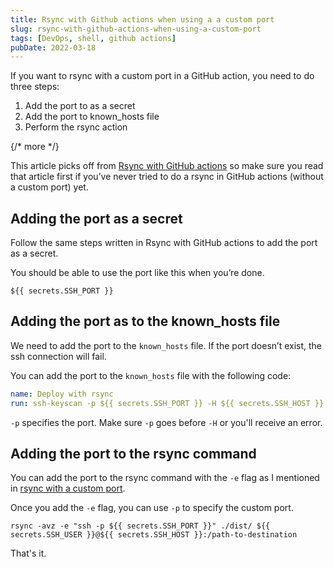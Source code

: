 ```yaml
---
title: Rsync with Github actions when using a a custom port
slug: rsync-with-github-actions-when-using-a-custom-port
tags: [DevOps, shell, github actions]
pubDate: 2022-03-18
---
```


If you want to rsync with a custom port in a GitHub action, you need to do three steps:

1. Add the port to as a secret
2. Add the port to known_hosts file
3. Perform the rsync action

{/* more */}

This article picks off from [Rsync with GitHub actions](/blog/github-actions-deploy) so make sure you read that article first if you’ve never tried to do a rsync in GitHub actions (without a custom port) yet.

## Adding the port as a secret

Follow the same steps written in Rsync with GitHub actions to add the port as a secret.

You should be able to use the port like this when you’re done.

```shell
${{ secrets.SSH_PORT }}
```

## Adding the port as to the known_hosts file

We need to add the port to the `known_hosts` file. If the port doesn’t exist, the ssh connection will fail.

You can add the port to the `known_hosts` file with the following code:

```yaml
name: Deploy with rsync
run: ssh-keyscan -p ${{ secrets.SSH_PORT }} -H ${{ secrets.SSH_HOST }} >> ~/.ssh/known_hosts
```

`-p` specifies the port. Make sure `-p` goes before `-H` or you'll receive an error.

## Adding the port to the rsync command

You can add the port to the rsync command with the `-e` flag as I mentioned in [rsync with a custom port](/blog/rsync-with-custom-port).

Once you add the `-e` flag, you can use `-p` to specify the custom port.

```shell
rsync -avz -e "ssh -p ${{ secrets.SSH_PORT }}" ./dist/ ${{ secrets.SSH_USER }}@${{ secrets.SSH_HOST }}:/path-to-destination
```

That's it.
